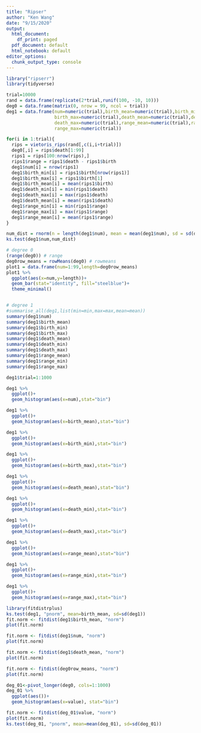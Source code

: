 ```yaml
---
title: "Ripser"
author: "Ken Wang"
date: "9/15/2020"
output:
  html_document:
    df_print: paged
  pdf_document: default
  html_notebook: default
editor_options: 
  chunk_output_type: console
---
```


```r
library("ripserr")
library(tidyverse)


```

```r
trial=10000
rand = data.frame(replicate(2*trial,runif(100, -10, 10)))
deg0 = data.frame(matrix(0, nrow = 99, ncol = trial))
deg1 = data.frame(num=numeric(trial),birth_mean=numeric(trial),birth_min=numeric(trial),
                  birth_max=numeric(trial),death_mean=numeric(trial),death_min=numeric(trial),
                  death_max=numeric(trial),range_mean=numeric(trial),range_min=numeric(trial),
                  range_max=numeric(trial))

for(i in 1:trial){
  rips = vietoris_rips(rand[,c(i,i+trial)])
  deg0[,i] = rips$death[1:99]
  rips1 = rips[100:nrow(rips),]
  rips1$range = rips1$death - rips1$birth
  deg1$num[i] = nrow(rips1)
  deg1$birth_min[i] = rips1$birth[nrow(rips1)]
  deg1$birth_max[i] = rips1$birth[1]
  deg1$birth_mean[i] = mean(rips1$birth)
  deg1$death_min[i] = min(rips1$death)
  deg1$death_max[i] = max(rips1$death)
  deg1$death_mean[i] = mean(rips1$death)
  deg1$range_min[i] = min(rips1$range)
  deg1$range_max[i] = max(rips1$range)
  deg1$range_mean[i] = mean(rips1$range)
}
```

```r
num_dist = rnorm(n = length(deg1$num), mean = mean(deg1$num), sd = sd(deg1$num))
ks.test(deg1$num,num_dist)
```


```r
# degree 0
(range(deg0)) # range
deg0row_means = rowMeans(deg0) # rowmeans
plot1 = data.frame(num=1:99,length=deg0row_means)
plot1 %>%
  ggplot(aes(x=num,y=length))+
  geom_bar(stat="identity", fill="steelblue")+
  theme_minimal()



```

```r
# degree 1
#summarise_all(deg1,list(min=min,max=max,mean=mean))
summary(deg1$num)
summary(deg1$birth_mean)
summary(deg1$birth_min)
summary(deg1$birth_max)
summary(deg1$death_mean)
summary(deg1$death_min)
summary(deg1$death_max)
summary(deg1$range_mean)
summary(deg1$range_min)
summary(deg1$range_max)

deg1$trial=1:1000

deg1 %>%
  ggplot()+
  geom_histogram(aes(x=num),stat="bin")

deg1 %>%
  ggplot()+
  geom_histogram(aes(x=birth_mean),stat="bin")

deg1 %>%
  ggplot()+
  geom_histogram(aes(x=birth_min),stat="bin")

deg1 %>%
  ggplot()+
  geom_histogram(aes(x=birth_max),stat="bin")

deg1 %>%
  ggplot()+
  geom_histogram(aes(x=death_mean),stat="bin")

deg1 %>%
  ggplot()+
  geom_histogram(aes(x=death_min),stat="bin")

deg1 %>%
  ggplot()+
  geom_histogram(aes(x=death_max),stat="bin")

deg1 %>%
  ggplot()+
  geom_histogram(aes(x=range_mean),stat="bin")

deg1 %>%
  ggplot()+
  geom_histogram(aes(x=range_min),stat="bin")

deg1 %>%
  ggplot()+
  geom_histogram(aes(x=range_max),stat="bin")
```


```r
library(fitdistrplus)
ks.test(deg1, "pnorm", mean=birth_mean, sd=sd(deg1))
fit.norm <- fitdist(deg1$birth_mean, "norm")
plot(fit.norm)

fit.norm <- fitdist(deg1$num, "norm")
plot(fit.norm)

fit.norm <- fitdist(deg1$death_mean, "norm")
plot(fit.norm)

fit.norm <- fitdist(deg0row_means, "norm")
plot(fit.norm)
```

```r
deg_01<-pivot_longer(deg0, cols=1:1000)
deg_01 %>% 
  ggplot(aes())+
  geom_histogram(aes(x=value), stat="bin")

fit.norm <- fitdist(deg_01$value, "norm")
plot(fit.norm)
ks.test(deg_01, "pnorm", mean=mean(deg_01), sd=sd(deg_01))

```

